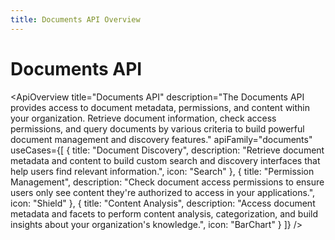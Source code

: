 ```yaml
---
title: Documents API Overview
---
```



# Documents API

<ApiOverview
  title="Documents API"
  description="The Documents API provides access to document metadata, permissions, and content within your organization. Retrieve document information, check access permissions, and query documents by various criteria to build powerful document management and discovery features."
  apiFamily="documents"
  useCases={[
    {
      title: "Document Discovery",
      description: "Retrieve document metadata and content to build custom search and discovery interfaces that help users find relevant information.",
      icon: "Search"
    },
    {
      title: "Permission Management",
      description: "Check document access permissions to ensure users only see content they're authorized to access in your applications.",
      icon: "Shield"
    },
    {
      title: "Content Analysis",
      description: "Access document metadata and facets to perform content analysis, categorization, and build insights about your organization's knowledge.",
      icon: "BarChart"
    }
  ]}
/>